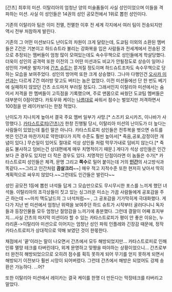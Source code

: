 [간츠] 최후의 미션. 이탈리아의 엄청난 양의 미술품들이 사실 성인이었으며 이들을 격파하는 미션. 사실 이 성인들은 14권의 성인 공모전에서 1위로 뽑힌 성인이다.

기존의 이탈리아 팀은 이미 전멸, 전멸한 이후 전 세계 각지에서 여러 팀이 전송되지만 역시 전부 처참하게 발린다.

기존의 그 어떤 미션보다도 난이도의 차원이 크게 달랐는데, 도쿄팀 이외의 소환된 멤버들은 Z건은 기본이고 하드슈트라 불리는 강화복을 입은 사람들과 전세계에서 전송된 것으로 추정되는 멤버들이 엄청 많이 모여있는데도 속수무책으로 성인들에게 학살당했다.
더욱이 성인의 공격력 또한 이전의 그 어떤 미션과도 비교가 안될정도로 상승이 일어나 성인의 가벼운 발차기에 [[간츠 슈트]]는 뜯겨질 정도이며 하드슈트조차도 속수무책으로 당하는 모습을 보여주었다. 성인의 방어력 또한 크게 상승했다. 그나마 다행인건 [[오사카 미션]]과는 다르게 Z건 여러방 맞고도 버티는 놈은 없었다. 이전 미션들에선 단 한 번도 베기에 실패하지 않았던 간츠 소드마저 부러질 정도다. 그래서인지 이탈리아 미션에서는 숨어서 저격을 한 멤버들이 고득점을 기록했으며, 주로 맨몸으로 싸웠던 도쿄팀 멤버들은 대부분이 0점이였다. 카토우와 케이는 [[나름]]대로 싸워서 점수는 벌었지만 저격하면서 100점을 딴 레이카보다는 한참 적었다.

난이도가 지나치게 높아서 결국 주요 멤버 일부가 사망.[* 스즈키 요시카즈, 이나바가 사망했다.]. [[카타스트로피(간츠)]]가 한창 진행될 당시, 이탈리아 미션의 난이도가 더 높다는 사람들이 있었는데 틀린 말은 아니다. 카타스트로피 성인들은 전투복을 벗으면 슈트를 벗은 인간과 마찬가지로 약한데다가 지적 수준도 훨씬 높아서[* 죽음,공포,감정이란 개념이 있다.] 무슨일이 있어도 절대로 석상 성인들 처럼 막무가내로 덤비지 않는다.[* 죽음도 불사하고 덤비는건 상대편에게 매우 치명적이기 때문.] 게다가 석상 성인들은 인간보다 큰 경우도 있지만 더 작은 경우도 있다. 치명적인 단점이라면 이 놈들은 수가[* 카타스트로피 성인들은 체격, 문명 그리고 '''쪽수'''로 밀어 붙이는데 거의 '''[[인간]]'''의 사고방식과 똑같다.~~그리고 인간처럼 '''끔살크리'''~~] 매우 적고 지적수준 또한 현저히 낮아서 딱히 계획적으로 싸우지 않았다.~~그런데도 인간들은 발린다~~

성인 공모전 1등에 뽑힌 녀석들 답게 그 모습만으로도 무시무시한 포스를 느끼게 했던 녀석들. 이탈리아의 조각상들이 짓고 있는 싱그러운 미소는 가끔 사람들에게 공포감을 주곤 하는데 ~~마치 맥도날드의 그 녀석처럼~~ , 그 공포감을 기가막히게 극대화했다. 게다가 지난 번 미션에서 엄청난 위력을 보여주던 하드 슈트가 시작부터 굴러다니니 독자들과 등장인물들 모두 엄청난 절망감을 느끼기에 충분했다. 그런데 결말이 어째 흐지부지....사실 간츠의 마지막 미션이라 할 수 있는 카타스트로피가 평이 안 좋은 이유는, 누라리횬->이탈리아 미션으로 이어지는 엄청난 성인 파워 인플레와 긴장감 때문에, 정작 카타스트로피가 상대적으로 약해 보였던 것이 한몫한다.


채점에서 '끝'이라는 말이 나오면서 간츠에서 모두 해방되었지만... 카타스트로피로 인해 인류 멸망 테크를 타버린데다, 외계 문명하고 맞짱을 떠야하는 상황이었으니... 간츠로부터 완전히 해방되었으므로 오히려 점수를 획득 못하게 되어 무기를 얻지 못하게 되면서 해방되기 이전보다 훨씬 시망이 되어버렸다. 그런데 간츠에서 해방은 되었어도 강제 송환은 가능하다. ...어?

또한 이탈리아 미션에서 레이카는 결국 케이를 한명 더 만든다는 막장테크를 타버리고 말았다.

